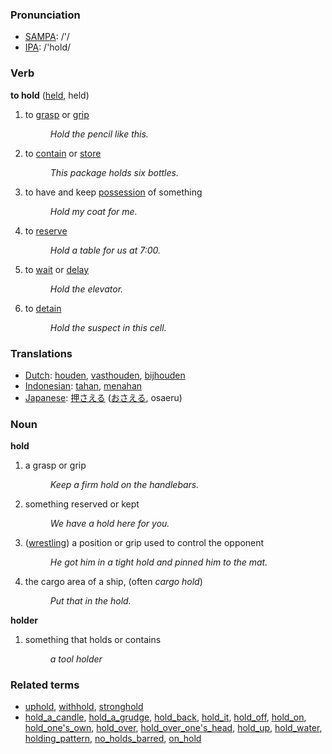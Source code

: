 === Pronunciation ===
*[[w:SAMPA|SAMPA]]: /'/
*[[w:IPA|IPA]]: /'hold/

=== Verb ===

'''to hold''' ([[held]], held)

# to [[grasp]] or [[grip]]
#: ''Hold the pencil like this.''
# to [[contain]] or [[store]]
#: ''This package holds six bottles.'' 
# to have and keep [[possess]]ion of something
#: ''Hold my coat for me.''
# to [[reserve]]
#: ''Hold a table for us at 7:00.''
# to [[wait]] or [[delay]]
#: ''Hold the elevator.''
# to [[detain]]
#: ''Hold the suspect in this cell.''

=== Translations ===
*[[Dutch]]: [[houden]], [[vasthouden]], [[bijhouden]]
*[[Indonesian]]: [[tahan]], [[tahan|menahan]]
*[[Japanese]]: [[押さえる]] ([[おさえる]], osaeru)

===Noun===
'''hold'''
# a grasp or grip
#: ''Keep a firm hold on the handlebars.''
# something reserved or kept
#: ''We have a hold here for you.''
# ([[wrestle|wrestling]]) a position or grip used to control the opponent
#: ''He got him in a tight hold and pinned him to the mat.''
# the cargo area of a ship, (often ''cargo hold'')
#: ''Put that in the hold.''
'''holder'''
# something that holds or contains
#: ''a tool holder''

===Related terms===
*[[uphold]], [[withhold]], [[stronghold]]
* [[hold_a_candle]], [[hold_a_grudge]], [[hold_back]], [[hold_it]], [[hold_off]], [[hold_on]], [[hold_one's_own]], [[hold_over]], [[hold_over_one's_head]], [[hold_up]], [[hold_water]], [[holding_pattern]], [[no_holds_barred]], [[on_hold]]